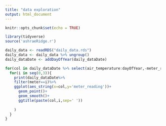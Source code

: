 ```yaml
---
title: "data exploration"
output: html_document
---
```


```r
knitr::opts_chunk$set(echo = TRUE)
```

```r
library(tidyverse)
source('ashraeRidge.r')
```

```r
daily_data <- readRDS("daily_data.rds")
daily_data <- daily_data %>% ungroup()
daily_dataDate <- addDayOfYear(daily_dataDate)
```

```r
for(col in daily_dataDate %>% select(air_temperature:dayOfYear,-meter_reading)%>% colnames()){
  for(i in seq(0,3)){
    print(daily_dataDate%>%
    filter(meter==i)%>%
    ggplot(aes_string(x=col,y='meter_reading'))+
      geom_point()+
      geom_smooth()+
      ggtitle(paste(col,i,sep=' '))
    
    )
  }
}
```
```r

```


